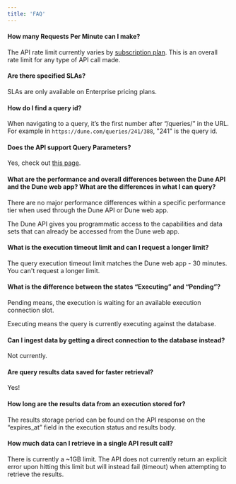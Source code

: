 ```yaml
---
title: 'FAQ'
---
```


#### How many Requests Per Minute can I make?

The API rate limit currently varies by [subscription plan](https://dune.com/pricing). This is an overall rate limit for any type of API call made. 

#### Are there specified SLAs?

SLAs are only available on Enterprise pricing plans.

#### How do I find a query id?

When navigating to a query, it’s the first number after “/queries/” in the URL. For example in `https://dune.com/queries/241/388`, "241" is the query id.

#### Does the API support Query Parameters?

Yes, check out [this page](/api-reference/overview/query-parameters).

#### What are the performance and overall differences between the Dune API and the Dune web app? What are the differences in what I can query?

There are no major performance differences within a specific performance tier when used through the Dune API or Dune web app.

The Dune API gives you programmatic access to the capabilities and data sets that can already be accessed from the Dune web app.

#### What is the execution timeout limit and can I request a longer limit?

The query execution timeout limit matches the Dune web app - 30 minutes. You can't request a longer limit.

#### What is the difference between the states “Executing” and “Pending”?

Pending means, the execution is waiting for an available execution connection slot.

Executing means the query is currently executing against the database.

#### Can I ingest data by getting a direct connection to the database instead?
    
Not currently. 

#### Are query results data saved for faster retrieval?
    
Yes!

#### How long are the results data from an execution stored for?
    
The results storage period can be found on the API response on the “expires_at” field in the execution status and results body.

#### How much data can I retrieve in a single API result call?
    
There is currently a ~1GB limit. The API does not currently return an explicit error upon hitting this limit but will instead fail (timeout) when attempting to retrieve the results.
